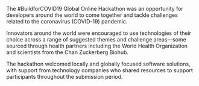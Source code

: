 
The #BuildforCOVID19 Global Online Hackathon was an opportunity for developers around the world to come together and tackle challenges related to the coronavirus (COVID-19) pandemic.

Innovators around the world were encouraged to use technologies of their choice across a range of suggested themes and challenge areas—some sourced through health partners including the World Health Organization and scientists from the Chan Zuckerberg Biohub.

The hackathon welcomed locally and globally focused software solutions, with support from technology companies who shared resources to support participants throughout the submission period.

<Sponsors wide />
